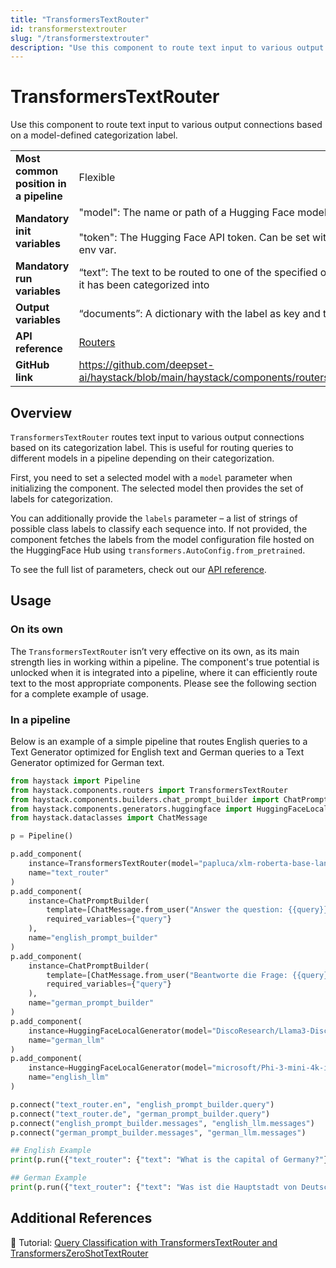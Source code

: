 ```yaml
---
title: "TransformersTextRouter"
id: transformerstextrouter
slug: "/transformerstextrouter"
description: "Use this component to route text input to various output connections based on a model-defined categorization label."
---
```


# TransformersTextRouter

Use this component to route text input to various output connections based on a model-defined categorization label.

|  |  |
| --- | --- |
| **Most common position in a pipeline** | Flexible |
| **Mandatory init variables** | "model": The name or path of a Hugging Face model for text classification  <br /> <br />"token": The Hugging Face API token. Can be set with `HF_API_TOKEN` or `HF_TOKEN` env var. |
| **Mandatory run variables** | “text”: The text to be routed to one of the specified outputs based on which label it has been categorized into |
| **Output variables** | “documents”: A dictionary with the label as key and the text as value |
| **API reference** | [Routers](/reference/routers-api) |
| **GitHub link** | https://github.com/deepset-ai/haystack/blob/main/haystack/components/routers/transformers_text_router.py |

## Overview

`TransformersTextRouter` routes text input to various output connections based on its categorization label. This is useful for routing queries to different models in a pipeline depending on their categorization.

First, you need to set a selected model with a `model` parameter when initializing the component. The selected model then provides the set of labels for categorization.

You can additionally provide the `labels` parameter – a list of strings of possible class labels to classify each sequence into. If not provided, the component fetches the labels from the model configuration file hosted on the HuggingFace Hub using `transformers.AutoConfig.from_pretrained`.

To see the full list of parameters, check out our [API reference](/reference/routers-api#transformerstextrouter).

## Usage

### On its own

The `TransformersTextRouter` isn’t very effective on its own, as its main strength lies in working within a pipeline. The component's true potential is unlocked when it is integrated into a pipeline, where it can efficiently route text to the most appropriate components. Please see the following section for a complete example of usage.  

### In a pipeline

Below is an example of a simple pipeline that routes English queries to a Text Generator optimized for English text and German queries to a Text Generator optimized for German text.

```python
from haystack import Pipeline
from haystack.components.routers import TransformersTextRouter
from haystack.components.builders.chat_prompt_builder import ChatPromptBuilder
from haystack.components.generators.huggingface import HuggingFaceLocalGenerator
from haystack.dataclasses import ChatMessage

p = Pipeline()

p.add_component(
    instance=TransformersTextRouter(model="papluca/xlm-roberta-base-language-detection"),
    name="text_router"
)
p.add_component(
    instance=ChatPromptBuilder(
        template=[ChatMessage.from_user("Answer the question: {{query}}\nAnswer:")],
        required_variables={"query"}
    ),
    name="english_prompt_builder"
)
p.add_component(
    instance=ChatPromptBuilder(
        template=[ChatMessage.from_user("Beantworte die Frage: {{query}}\nAntwort:")],
        required_variables={"query"}
    ),
    name="german_prompt_builder"
)
p.add_component(
    instance=HuggingFaceLocalGenerator(model="DiscoResearch/Llama3-DiscoLeo-Instruct-8B-v0.1"),
    name="german_llm"
)
p.add_component(
    instance=HuggingFaceLocalGenerator(model="microsoft/Phi-3-mini-4k-instruct"),
    name="english_llm"
)

p.connect("text_router.en", "english_prompt_builder.query")
p.connect("text_router.de", "german_prompt_builder.query")
p.connect("english_prompt_builder.messages", "english_llm.messages")
p.connect("german_prompt_builder.messages", "german_llm.messages")

## English Example
print(p.run({"text_router": {"text": "What is the capital of Germany?"}}))

## German Example
print(p.run({"text_router": {"text": "Was ist die Hauptstadt von Deutschland?"}}))
```

## Additional References

:notebook: Tutorial: [Query Classification with TransformersTextRouter and TransformersZeroShotTextRouter](https://haystack.deepset.ai/tutorials/41_query_classification_with_transformerstextrouter_and_transformerszeroshottextrouter)